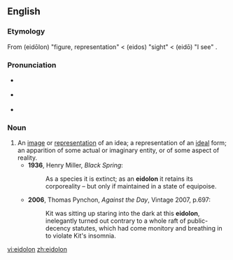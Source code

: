{{was wotd|2007|February|22}}
==English==

===Etymology===
From {{AGr.}} '''{{polytonic|[[εἴδωλον]]}}''' (eidōlon) "figure, representation" < '''{{polytonic|[[εἶδος]]}}''' (eidos) "sight" < '''{{polytonic|[[εἴδω]]}}''' (eidō) "I see" .

===Pronunciation===
*{{italbrac|[[RP]]}} {{IPA|/aɪ'dəʊlən/}}
*{{italbrac|US}} {{IPA|/aɪ'doʊlɑn/}}
*{{audio|en-us-eidolon.ogg|Audio (US)}}

===Noun===
{{en-noun}}

# An [[image]] or [[representation]] of an idea; a representation of an [[ideal]] form; an apparition of some actual or imaginary entity, or of some aspect of reality.
#*'''1936''', Henry Miller, ''Black Spring'':
#*:As a species it is extinct; as an '''eidolon''' it retains its corporeality – but only if maintained in a state of equipoise.
#*'''2006''', Thomas Pynchon, ''Against the Day'', Vintage 2007, p.697:
#*:Kit was sitting up staring into the dark at this '''eidolon''', inelegantly turned out contrary to a whole raft of public-decency statutes, which had come monitory and breathing in to violate Kit's insomnia.

[[vi:eidolon]]
[[zh:eidolon]]